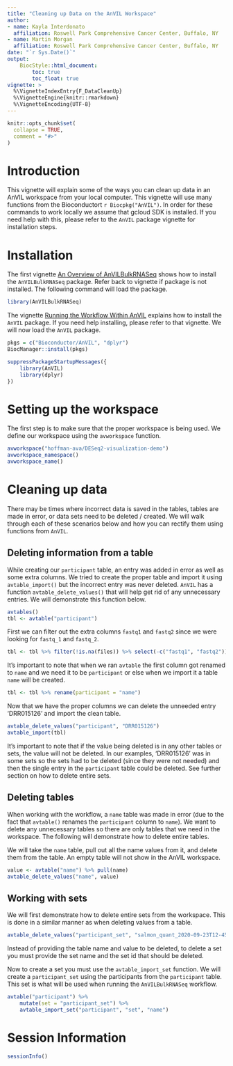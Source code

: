 ```yaml
---
title: "Cleaning up Data on the AnVIL Workspace"
author:
- name: Kayla Interdonato
  affiliation: Roswell Park Comprehensive Cancer Center, Buffalo, NY
- name: Martin Morgan
  affiliation: Roswell Park Comprehensive Cancer Center, Buffalo, NY
date: "`r Sys.Date()`"
output:
    BiocStyle::html_document:
        toc: true
        toc_float: true
vignette: >
  %\VignetteIndexEntry{F_DataCleanUp}
  %\VignetteEngine{knitr::rmarkdown}
  %\VignetteEncoding{UTF-8}
---
```


```r
knitr::opts_chunk$set(
  collapse = TRUE,
  comment = "#>"
)
```

# Introduction 

This vignette will explain some of the ways you can clean up data in an AnVIL
workspace from your local computer. This vignette will use many functions from
the Bioconductort `r Biocpkg("AnVIL")`. In order for these commands to work
locally we assume that gcloud SDK is installed. If you need help with this,
please refer to the `AnVIL` package vignette for installation steps.

# Installation

The first vignette [An Overview of AnVILBulkRNASeq](A_Overview.ipynb) shows how
to install the `AnVILBulkRNASeq` package. Refer back to vignette if package is
not installed. The following command will load the package.

```r
library(AnVILBulkRNASeq)
```

The vignette [Running the Workflow Within AnVIL](C_RunningTheWorkflow.ipynb)
explains how to install the `AnVIL` package. If you need help installing, please
refer to that vignette. We will now load the `AnVIL` package.

```r
pkgs = c("Bioconductor/AnVIL", "dplyr")
BiocManager::install(pkgs)

suppressPackageStartupMessages({
    library(AnVIL)
    library(dplyr)
})
```

# Setting up the workspace

The first step is to make sure that the proper workspace is being used. We
define our workspace using the `avworkspace` function.

```r
avworkspace("hoffman-ava/DESeq2-visualization-demo")
avworkspace_namespace()
avworkspace_name()
```

# Cleaning up data 

There may be times where incorrect data is saved in the tables, tables are made
in error, or data sets need to be deleted / created. We will walk through each
of these scenarios below and how you can rectify them using functions from
`AnVIL`.

## Deleting information from a table

While creating our `participant` table, an entry was added in error as well as
some extra columns. We tried to create the proper table and import it using
`avtable_import()` but the incorrect entry was never deleted. `AnVIL` has a
function `avtable_delete_values()` that will help get rid of any unnecessary
entries. We will demonstrate this function below.

```r
avtables()
tbl <- avtable("participant")
```

First we can filter out the extra columns `fastq1` and `fastq2` since we were
looking for `fastq_1` and `fastq_2`.

```r
tbl <- tbl %>% filter(!is.na(files)) %>% select(-c("fastq1", "fastq2"))
```

It's important to note that when we ran `avtable` the first column got renamed
to `name` and we need it to be `participant` or else when we import it a table
`name` will be created.

```r
tbl <- tbl %>% rename(participant = "name")
```

Now that we have the proper columns we can delete the unneeded entry
'DRR015126' and import the clean table.

```r
avtable_delete_values("participant", "DRR015126")
avtable_import(tbl)
```

It's important to note that if the value being deleted is in any other tables or
sets, the value will not be deleted. In our examples, 'DRR015126' was in some
sets so the sets had to be deleted (since they were not needed) and then the
single entry in the `participant` table could be deleted. See further section on
how to delete entire sets.

## Deleting tables

When working with the workflow, a `name` table was made in error (due to the
fact that `avtable()` renames the `participant` column to `name`). We want to
delete any unnecessary tables so there are only tables that we need in the
workspace. The following will demonstrate how to delete entire tables.

We will take the `name` table, pull out all the name values from it, and delete
them from the table. An empty table will not show in the AnVIL workspace.

```r
value <- avtable("name") %>% pull(name)
avtable_delete_values("name", value)
```

## Working with sets

We will first demonstrate how to delete entire sets from the workspace. This is
done in a similar manner as when deleting values from a table.

```r
avtable_delete_values("participant_set", "salmon_quant_2020-09-23T12-45-29")
```

Instead of providing the table name and value to be deleted, to delete a set you
must provide the set name and the set id that should be deleted.

Now to create a set you must use the `avtable_import_set` function. We will
create a `participant_set` using the participants from the `participant` table.
This set is what will be used when running the `AnVILBulkRNASeq` workflow.

```r
avtable("participant") %>% 
    mutate(set = "participant_set") %>% 
    avtable_import_set("participant", "set", "name")
```

# Session Information

```r
sessionInfo()
```
